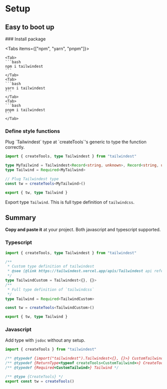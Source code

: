 
# Setup

## Easy to boot up

<Steps>
### Install package

<Tabs items={["npm", "yarn", "pnpm"]}>

    <Tab>
    ```bash
    npm i tailwindest
    ```
    </Tab>
    <Tab>
    ```bash
    yarn i tailwindest
    ```
    </Tab>
    <Tab>
    ```bash
    pnpm i tailwindest
    ```
    </Tab>

</Tabs>

### Define style functions

<Callout type="info">
    Plug `Tailwindest` type at `createTools`'s generic to type the function
    correctly.
</Callout>

```ts
import { createTools, type Tailwindest } from "tailwindest"

type MyTailwind = Tailwindest<Record<string, unknown>, Record<string, unknown>>
type Tailwind = Required<MyTailwind>

// Plug Tailwindest type
const tw = createTools<MyTailwind>()

export { tw, type Tailwind }
```

Export type `Tailwind`. This is full type definition of `tailwindcss`.

</Steps>

## Summary

**Copy and paste it** at your project. Both javascript and typescript supported.

### Typescript

```ts filename="tw.ts" /createTools/
import { createTools, type Tailwindest } from "tailwindest"

/**
 * Custom type definition of tailwindest
 * @see {@link https://tailwindest.vercel.app/apis/Tailwindest api reference}
 */
type TailwindCustom = Tailwindest<{}, {}>
/**
 * Full type definition of `tailwindcss`
 */
type Tailwind = Required<TailwindCustom>

const tw = createTools<TailwindCustom>()

export { tw, type Tailwind }
```

### Javascript

Add type with `jsdoc` without any setup.

```js filename="tw.js" /createTools/
import { createTools } from "tailwindest"

/** @typedef {import("tailwindest").Tailwindest<{}, {}>} CustomTailwind */
/** @typedef {ReturnType<typeof createTools<CustomTailwind>>} CreateTools */
/** @typedef {Required<CustomTailwind>} Tailwind */

/** @type {CreateTools} */
export const tw = createTools()
```
